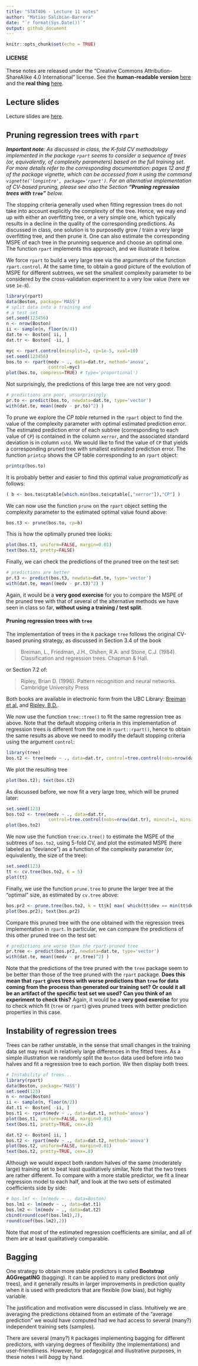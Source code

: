 ```yaml
---
title: "STAT406 - Lecture 11 notes"
author: "Matias Salibian-Barrera"
date: "`r format(Sys.Date())`"
output: github_document
---
```


```r
knitr::opts_chunk$set(echo = TRUE)
```

#### LICENSE
These notes are released under the 
"Creative Commons Attribution-ShareAlike 4.0 International" license. 
See the **human-readable version** [here](https://creativecommons.org/licenses/by-sa/4.0/)
and the **real thing** [here](https://creativecommons.org/licenses/by-sa/4.0/legalcode). 

## Lecture slides

Lecture slides are [here](STAT406-19-lecture-11.pdf). 

## Pruning regression trees with `rpart`

_**Important note**: As discussed in class, the K-fold CV methodology
implemented in the package `rpart` seems to consider 
a sequence of trees (or, equivalently, of complexity parameters)
based on the full training set. For more details
refer to the corresponding documentation: pages 12 and ff of the
package vignette, which can be accessed from `R` using the
command `vignette('longintro', package='rpart')`. 
For an alternative implementation of CV-based pruning, 
please see also the Section **"Pruning regression trees with `tree`"** below._ 

The stopping criteria generally used when fitting regression trees do not
take into account explicitly the complexity of the tree. Hence, we 
may end up with either an overfitting tree, or a very simple one, 
which typically results in a decline in the quality of the corresponding predictions. 
As discussed in class, one solution is to purposedly grow / train a very large overfitting
tree, and then prune it. One can also estimate the corresponding MSPE
of each tree in the prunning sequence and choose an optimal one. 
The function `rpart` implements this approach, and we illustrate it
below. 

We force `rpart` to build a very large tree via the arguments
of the function `rpart.control`. At the same time, to obtain a good
picture of the evolution of MSPE for different subtrees, we set the smallest 
complexity parameter to be considered by the cross-validation
experiment to a very low value (here we use `1e-8`).
```r
library(rpart)
data(Boston, package='MASS')
# split data into a training and
# a test set
set.seed(123456) 
n <- nrow(Boston)
ii <- sample(n, floor(n/4))
dat.te <- Boston[ ii, ]
dat.tr <- Boston[ -ii, ]

myc <- rpart.control(minsplit=2, cp=1e-5, xval=10)
set.seed(123456)
bos.to <- rpart(medv ~ ., data=dat.tr, method='anova',
                control=myc)
plot(bos.to, compress=TRUE) # type='proportional')
```

Not surprisingly, the predictions of this large tree are 
not very good:
```r
# predictions are poor, unsurprisingly
pr.to <- predict(bos.to, newdata=dat.te, type='vector')
with(dat.te, mean((medv - pr.to)^2) )
```

To prune we explore the *CP table* returned in the
`rpart` object to find the value of the complexity
parameter with optimal estimated prediction error. The estimated
prediction error of each subtree (corresponding to each value of `CP`)
is contained in the column `xerror`, and the associated 
standard deviation is in column `xstd`. We would like to find
the value of `CP` that yields a corresponding pruned tree with smallest
estimated prediction error. The function `printcp` shows the
CP table corresponding to an `rpart` object:
```r
printcp(bos.to)
```
It is probably better and easier to find this 
optimal value *programatically* as follows: 
```r
( b <- bos.to$cptable[which.min(bos.to$cptable[,"xerror"]),"CP"] )
```
<!-- > **R coding digression**: Note that above we could also have used the following: -->
<!-- > ```{r prune4.alt, fig.width=6, fig.height=6, message=FALSE, warning=FALSE} -->
<!-- > tmp <- bos.to$cptable[,"xerror"] -->
<!-- > (b <- bos.to$cptable[ max( which(tmp == min(tmp)) ), "CP"] ) -->
<!-- > ``` -->
<!-- > What is the difference between `which.min(a)` and `max( which( a == min(a) ) )`? -->

We can now use the function 
`prune` on the `rpart` object setting the complexity parameter
to the estimated optimal value found above:
```r
bos.t3 <- prune(bos.to, cp=b)
```

This is how the optimally pruned tree looks:
```r
plot(bos.t3, uniform=FALSE, margin=0.01)
text(bos.t3, pretty=FALSE)
```

Finally, we can check the predictions of the pruned 
tree on the test set:
```r
# predictions are better
pr.t3 <- predict(bos.t3, newdata=dat.te, type='vector')
with(dat.te, mean((medv - pr.t3)^2) )
```

Again, it would be a **very good exercise** for you to 
compare the MSPE of the pruned tree with that of several
of the alternative methods we have seen in class so far,
**without using a training / test split**. 


<!-- #### Why is the pruned tree not a subtree of the "default" one? -->

<!-- Note that the pruned tree above is not a subtree of the one -->
<!-- constructed using the default stopping criteria.  -->

<!-- This description is outdated. Will be updated soon. In particular, note  -->
<!-- that the node to the right of the cut "lstat >= 14.4" is split  -->
<!-- with the cut "dis >= 1.385", whereas in the original tree,  -->
<!-- the corresponding node was split using "lstat >= 4.91": -->
<!-- ```{r prune6, fig.width=6, fig.height=6, message=FALSE, warning=FALSE} -->
<!-- set.seed(123) -->
<!-- bos.t <- rpart(medv ~ ., data=dat.tr, method='anova') -->
<!-- plot(bos.t, uniform=FALSE, margin=0.01) -->
<!-- text(bos.t, pretty=TRUE) -->
<!-- ``` -->

<!-- Although "intuitively" one may say that building an overfitting tree -->
<!-- means "running the tree algorithm longer" (in other words, relaxing the  -->
<!-- stopping rules will just make the splitting algorithm run longer), this  -->
<!-- is not the case. The reason for this difference is that one  -->
<!-- of the default "stopping" criteria is to set a limit on the minimum  -->
<!-- size of a child node. This default limit in `rpart` is 7 -->
<!-- (`round(20/3)`). When we relaxed the tree building criteria this limit was reduced  -->
<!-- (to 1) and thus the "default" tree is not in fact a subtree of the large tree -->
<!-- (that is later pruned). In particular, note that  -->
<!-- the split "dis >= 1.38485" leaves a node with only 4 observations,  -->
<!-- which means that this split would not have been considered -->
<!-- when building the "default" tree. You can verify this by inspecting the  -->
<!-- pruned tree -->
<!-- ```{r prunecheck, fig.width=6, fig.height=6, message=FALSE, warning=FALSE} -->
<!-- bos.t3 -->
<!-- ``` -->

<!-- Note that pruning doesn't always improve a tree. For example,  -->
<!-- if we prune the first tree we fit in this example: -->
<!-- ```{r prune8, fig.width=6, fig.height=6, message=FALSE, warning=FALSE} -->
<!-- # what if we prune the original tree? -->
<!-- set.seed(123) -->
<!-- bos.t <- rpart(medv ~ ., data=dat.tr, method='anova') -->
<!-- b <- bos.t$cptable[which.min(bos.t$cptable[,"xerror"]),"CP"] -->
<!-- bos.t4 <- prune(bos.t, cp=b) -->
<!-- ``` -->
<!-- We obtain the same tree as before: -->

<!-- ```{r prune10, fig.width=6, fig.height=6, message=FALSE, warning=FALSE} -->
<!-- plot(bos.t4, uniform=FALSE, margin=0.01) -->
<!-- text(bos.t4, pretty=TRUE) -->
<!-- ``` -->

<!-- Below is the original tree: -->

<!-- ```{r prune6, fig.width=6, fig.height=6, message=FALSE, warning=FALSE} -->
<!-- plot(bos.t, uniform=FALSE, margin=0.01) -->
<!-- text(bos.t, pretty=TRUE) -->
<!-- ``` -->

#### Pruning regression trees with `tree`

The implementation of trees in the `R` package `tree` follows
the original CV-based pruning strategy, as discussed in 
Section 3.4 of the book

> Breiman, L., Friedman, J.H., Olshen, R.A. and Stone, C.J. (1984). Classification and regression trees. Chapman & Hall.

or Section 7.2 of:

> Ripley, Brian D. (1996). Pattern recognition and neural networks. Cambridge University Press

Both books are available in electronic form from the UBC Library:
[Breiman et al.](http://tinyurl.com/y3g2femt) and 
[Ripley, B.D.](http://tinyurl.com/yylchlys).

We now use the function `tree::tree()` to fit the same regression
tree as above. Note that the default stopping criteria in this
implementation of regression trees is different from the one in
`rpart::rpart()`, hence to obtain the same results as above we
need to modify the default stopping criteria using the argument
`control`: 
```r
library(tree)
bos.t2 <- tree(medv ~ ., data=dat.tr, control=tree.control(nobs=nrow(dat.tr), mincut=6, minsize=20))
```

We plot the resulting tree

```r
plot(bos.t2); text(bos.t2)
```

As discussed before, we now fit a very large tree, which will be 
pruned later:

```r
set.seed(123)
bos.to2 <- tree(medv ~ ., data=dat.tr, 
                control=tree.control(nobs=nrow(dat.tr), mincut=1, minsize=2, mindev=1e-5))
plot(bos.to2)
```

We now use the function `tree:cv.tree()` to estimate the MSPE of 
the subtrees of `bos.to2`, using 5-fold CV, and plot the estimated
MSPE (here labeled as "deviance") as a function of the 
complexity parameter (or, equivalently, the size of the tree): 
```r
set.seed(123)
tt <- cv.tree(bos.to2, K = 5)
plot(tt)
```

Finally, we use the function `prune.tree` to prune the larger tree
at the "optimal" size, as estimated by `cv.tree` above:
```r
bos.pr2 <- prune.tree(bos.to2, k = tt$k[ max( which(tt$dev == min(tt$dev)) ) ])
plot(bos.pr2); text(bos.pr2)
```

Compare this pruned tree with the one obtained with the regression trees
implementation in `rpart`. In particular, we can compare the
predictions of this other pruned 
tree on the test set:
```r
# predictions are worse than the rpart-pruned tree
pr.tree <- predict(bos.pr2, newdata=dat.te, type='vector')
with(dat.te, mean((medv - pr.tree)^2) )
```
Note that the predictions of the tree pruned with the `tree` 
package seem to be better than those of the tree pruned with 
the `rpart` package. **Does this mean that `rpart` gives
trees with worse predictions than `tree` for data coming
from the process than generated our training set?** 
**Or could it all be an artifact of the specific test set we used?**
**Can you think of an experiment to check this?**
Again, it would be a **very good exercise** for you to 
check which fit (`tree` or `rpart`) gives pruned 
trees with better prediction properties in this case. 


## Instability of regression trees 

Trees can be rather unstable, in the sense that small changes in the
training data set may result in relatively large differences in the
fitted trees. As a simple illustration we randomly split the 
`Boston` data used before into two halves and fit a regression
tree to each portion. We then display both trees.

```r
# Instability of trees...
library(rpart)
data(Boston, package='MASS')
set.seed(123)
n <- nrow(Boston)
ii <- sample(n, floor(n/2))
dat.t1 <- Boston[ -ii, ]
bos.t1 <- rpart(medv ~ ., data=dat.t1, method='anova')
plot(bos.t1, uniform=FALSE, margin=0.01)
text(bos.t1, pretty=TRUE, cex=.8)
```

```r
dat.t2 <- Boston[ ii, ]
bos.t2 <- rpart(medv ~ ., data=dat.t2, method='anova')
plot(bos.t2, uniform=FALSE, margin=0.01)
text(bos.t2, pretty=TRUE, cex=.8)
```

Although we would expect both random halves of the same (moderately large) 
training set to beat least qualitatively similar, 
Note that the two trees are rather different. 
To compare with a more stable predictor, we fit a linear
regression model to each half, and look at the two sets of estimated
coefficients side by side:
```r
# bos.lmf <- lm(medv ~ ., data=Boston)
bos.lm1 <- lm(medv ~ ., data=dat.t1)
bos.lm2 <- lm(medv ~ ., data=dat.t2)
cbind(round(coef(bos.lm1),2),
round(coef(bos.lm2),2))
```
Note that most of the estimated regression coefficients are 
similar, and all of them are at least qualitatively comparable. 

## Bagging

One strategy to obtain more stable predictors is called
**Bootstrap AGGregatING** (bagging). It can be applied to
many predictors (not only trees), and it generally results
in larger improvements in prediction quality when it is used with predictors
that are flexible (low bias), but highly variable.

The justification and motivation were discussed in class. Intuitively
we are averaging the predictions obtained from an estimate of the 
"average prediction" we would have computed had we had access to 
several (many?) independent training sets (samples). 

There are several (many?) `R` packages implementing
bagging for different predictors, with varying degrees of 
flexibility (the implementations) and user-friendliness. 
However, for pedagogical and illustrative purposes, in these notes I will
*bagg* by hand.

<!-- ### Bagging by hand -->

<!-- Again, to simplify the discussion and presentation, in order to evaluate  -->
<!-- prediction quality I will split the  -->
<!-- data (`Boston`) into a training and a test set. We do this now: -->
<!-- ```{r bag1, fig.width=5, fig.height=5, message=FALSE, warning=FALSE} -->
<!-- set.seed(123456) -->
<!-- n <- nrow(Boston) -->
<!-- ii <- sample(n, floor(n/4)) -->
<!-- dat.te <- Boston[ ii, ] -->
<!-- dat.tr <- Boston[ -ii, ] -->
<!-- ``` -->
<!-- I will now train $N = 5$ trees and average their predictions.  -->
<!-- Note that, in order to illustrate the process more -->
<!-- clearly, I will compute and store the $N \times n_e$ -->
<!-- predictions, where $n_e$ denotes the number of observations in  -->
<!-- the test set. This is not the best (most efficient) way of implementing *bagging*, -->
<!-- but the main purpose here is to understand **what** we are doing. Also note that -->
<!-- an alternative (better in terms of reusability of the -->
<!-- ensamble, but maybe still not the most efficient option) would be -->
<!-- to store the $N$ trees directly. This would also allow for -->
<!-- more elegant and easy to read code. Once again, this approach  -->
<!-- will be sacrificed in the altar of clarity of presentation and  -->
<!-- pedagogy (but do try it yourself!) -->

<!-- First create an array where we will store all the predictions: -->
<!-- ```{r bag2, fig.width=5, fig.height=5, message=FALSE, warning=FALSE} -->
<!-- N <- 5 -->
<!-- myps <- array(NA, dim=c(nrow(dat.te), N)) -->
<!-- con <- rpart.control(minsplit=3, cp=1e-3, xval=1) -->
<!-- ``` -->
<!-- The last object (`con`) contains my options to train large -->
<!-- (potentially overfitting) trees.  -->
<!-- ```{r bag3, fig.width=5, fig.height=5, message=FALSE, warning=FALSE} -->
<!-- n.tr <- nrow(dat.tr) -->
<!-- set.seed(123456) -->
<!-- for(j in 1:N) { -->
<!--   ii <- sample(n.tr, replace=TRUE) -->
<!--   tmp <- rpart(medv ~ ., data=dat.tr[ii, ], method='anova', control=con) -->
<!--   myps[,j] <- predict(tmp, newdata=dat.te, type='vector') -->
<!-- } -->
<!-- pr.bagg <- rowMeans(myps) -->
<!-- with(dat.te, mean( (medv - pr.bagg)^2 ) ) -->
<!-- ``` -->
<!-- And compare with predictions from the pruned tree, and the -->
<!-- ones from other predictors discussed in the previous note: -->
<!-- ```{r bag4, fig.width=5, fig.height=5, message=FALSE, warning=FALSE} -->
<!-- myc <- rpart.control(minsplit=3, cp=1e-8, xval=10) -->
<!-- set.seed(123) -->
<!-- bos.to <- rpart(medv ~ ., data=dat.tr, method='anova', -->
<!--                 control=myc) -->
<!-- b <- bos.to$cptable[which.min(bos.to$cptable[,"xerror"]),"CP"] -->
<!-- bos.t3 <- prune(bos.to, cp=b) -->
<!-- pr.t3 <- predict(bos.t3, newdata=dat.te, type='vector') -->
<!-- with(dat.te, mean((medv - pr.t3)^2) ) -->
<!-- ``` -->

<!-- What if we *bagg* $N = 10$ trees?  -->
<!-- ```{r bag10, fig.width=5, fig.height=5, message=FALSE, warning=FALSE, echo=FALSE} -->
<!-- N <- 10 -->
<!-- myps <- array(NA, dim=c(nrow(dat.te), N)) -->
<!-- n.tr <- nrow(dat.tr) -->
<!-- set.seed(123456) -->
<!-- for(j in 1:N) { -->
<!--   ii <- sample(n.tr, replace=TRUE) -->
<!--   tmp <- rpart(medv ~ ., data=dat.tr[ii, ], method='anova', control=con) -->
<!--   myps[,j] <- predict(tmp, newdata=dat.te, type='vector') -->
<!-- } -->
<!-- pr.bagg <- rowMeans(myps) -->
<!-- with(dat.te, mean( (medv - pr.bagg)^2 ) ) -->
<!-- ``` -->
<!-- or $N = 100$ trees?  -->
<!-- ```{r bag100, fig.width=5, fig.height=5, message=FALSE, warning=FALSE, echo=FALSE} -->
<!-- N <- 100 -->
<!-- myps <- array(NA, dim=c(nrow(dat.te), N)) -->
<!-- n.tr <- nrow(dat.tr) -->
<!-- set.seed(123456) -->
<!-- for(j in 1:N) { -->
<!--   ii <- sample(n.tr, replace=TRUE) -->
<!--   tmp <- rpart(medv ~ ., data=dat.tr[ii, ], method='anova', control=con) -->
<!--   myps[,j] <- predict(tmp, newdata=dat.te, type='vector') -->
<!-- } -->
<!-- pr.bagg <- rowMeans(myps) -->
<!-- with(dat.te, mean( (medv - pr.bagg)^2 ) ) -->
<!-- ``` -->
<!-- or $N = 1000$ trees?  -->
<!-- ```{r bag1000, fig.width=5, fig.height=5, message=FALSE, warning=FALSE, echo=FALSE} -->
<!-- N <- 1000 -->
<!-- myps <- array(NA, dim=c(nrow(dat.te), N)) -->
<!-- n.tr <- nrow(dat.tr) -->
<!-- set.seed(123456) -->
<!-- for(j in 1:N) { -->
<!--   ii <- sample(n.tr, replace=TRUE) -->
<!--   tmp <- rpart(medv ~ ., data=dat.tr[ii, ], method='anova', control=con) -->
<!--   myps[,j] <- predict(tmp, newdata=dat.te, type='vector') -->
<!-- } -->
<!-- pr.bagg <- rowMeans(myps) -->
<!-- with(dat.te, mean( (medv - pr.bagg)^2 ) ) -->
<!-- ``` -->

<!-- Should we consider higher values of $N$? How about other -->
<!-- training / test splits? Should we use CV instead?  -->

<!-- Another split: -->
<!-- ```{r anothersplit, fig.width=5, fig.height=5, message=FALSE, warning=FALSE, echo=FALSE} -->
<!-- set.seed(123) -->
<!-- n <- nrow(Boston) -->
<!-- ii <- sample(n, floor(n/4)) -->
<!-- dat.te <- Boston[ ii, ] -->
<!-- dat.tr <- Boston[ -ii, ] -->
<!-- for(N in c(5, 10, 100, 1000)) { -->
<!-- myps <- array(NA, dim=c(nrow(dat.te), N)) -->
<!-- n.tr <- nrow(dat.tr) -->
<!-- set.seed(123456) -->
<!-- for(j in 1:N) { -->
<!--   ii <- sample(n.tr, replace=TRUE) -->
<!--   tmp <- rpart(medv ~ ., data=dat.tr[ii, ], method='anova', control=con) -->
<!--   myps[,j] <- predict(tmp, newdata=dat.te, type='vector') -->
<!-- } -->
<!-- pr.bagg <- rowMeans(myps) -->
<!-- print(c(N, with(dat.te, mean( (medv - pr.bagg)^2 ) ))) -->
<!-- } -->
<!-- ``` -->

<!-- Similar conclusion: increasing $N$ helps, but the improvement  -->
<!-- becomes smaller, while the computational cost keeps increasing.  -->

<!-- ### Bagging a regression spline -->

<!-- Bagging does not provide much of an advantage when applied to linear -->
<!-- predictors (can you explain why?) Nevertheless, let us try it on the `lidar` data,  -->
<!-- which, as we did before, we randomly split into a training and test set: -->
<!-- ```{r bagsplines, fig.width=5, fig.height=5, message=FALSE, warning=FALSE} -->
<!-- data(lidar, package='SemiPar') -->
<!-- set.seed(123456) -->
<!-- n <- nrow(lidar) -->
<!-- ii <- sample(n, floor(n/5)) -->
<!-- lid.te <- lidar[ ii, ] -->
<!-- lid.tr <- lidar[ -ii, ] -->
<!-- ``` -->
<!-- Now fit a cubic spline, and estimate the MSPE using the test set: -->
<!-- ```{r bagsplines2, fig.width=5, fig.height=5, message=FALSE, warning=FALSE} -->
<!-- library(splines) -->
<!-- a <- lm(logratio ~ bs(x=range, df=10, degree=3), data=lid.tr)  -->
<!-- oo <- order(lid.tr$range) -->
<!-- pr.of <- predict(a, newdata=lid.te) -->
<!-- mean( (lid.te$logratio - pr.of)^2 ) -->
<!-- ``` -->
<!-- We build an ensemble of 10 fits and estimate the corresponding -->
<!-- MSPE using the test set: -->
<!-- ```{r bagsplines3, fig.width=5, fig.height=5, message=FALSE, warning=FALSE} -->
<!-- N <- 10 # 5 500 1500 -->
<!-- myps <- matrix(NA, nrow(lid.te), N) -->
<!-- set.seed(123456) -->
<!-- n.tr <- nrow(lid.tr) -->
<!-- for(i in 1:N) { -->
<!--   ii <- sample(n.tr, replace=TRUE) -->
<!--   a.b <- lm(logratio ~ bs(x=range, df=10, degree=3), data=lid.tr[ii,])  -->
<!--   myps[,i] <- predict(a.b, newdata=lid.te) -->
<!-- } -->
<!-- pr.ba <- rowMeans(myps)# , na.rm=TRUE) -->
<!-- mean( (lid.te$logratio - pr.ba)^2 ) -->
<!-- ``` -->




<!-- Using smoothing splines? -->


<!-- ```{r bagsmooth, fig.width=5, fig.height=5, message=FALSE, warning=FALSE} -->
<!-- a <- smooth.spline(x = lid.tr$range, y = lid.tr$logratio, cv = TRUE, all.knots = TRUE) -->
<!-- pr.of <- predict(a, x=lid.te$range)$y -->
<!-- mean( (lid.te$logratio - pr.of)^2 ) -->
<!-- ``` -->
<!-- Using ensemble of 10: -->
<!-- ```{r bagsmooth2, fig.width=5, fig.height=5, message=FALSE, warning=FALSE, echo=FALSE} -->
<!-- N <- 10 # 5 500 1500 -->
<!-- myps <- matrix(NA, nrow(lid.te), N) -->
<!-- set.seed(123456) -->
<!-- n.tr <- nrow(lid.tr) -->
<!-- for(i in 1:N) { -->
<!--   ii <- sample(n.tr, replace=TRUE) -->
<!--   a.b <- smooth.spline(x = lid.tr$range[ii], y = lid.tr$logratio[ii], cv = TRUE, all.knots = TRUE) -->
<!--   myps[,i] <- predict(a.b, x=lid.te$range)$y -->
<!-- } -->
<!-- pr.ba <- rowMeans(myps)# , na.rm=TRUE) -->
<!-- mean( (lid.te$logratio - pr.ba)^2 ) -->
<!-- ``` -->



